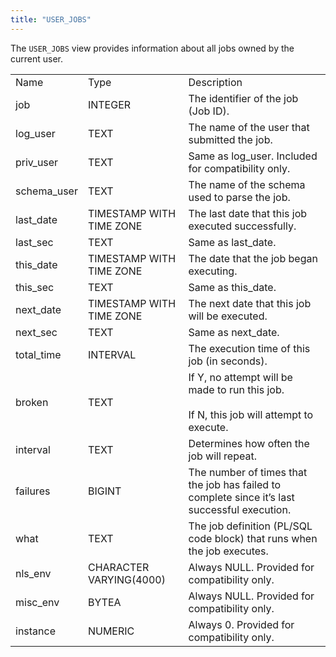 ```yaml
---
title: "USER_JOBS"
---
```


<div id="user_jobs" class="registered_link"></div>

The `USER_JOBS` view provides information about all jobs owned by the current user.

|             |                          |                                                                                                   |
| ----------- | ------------------------ | ------------------------------------------------------------------------------------------------- |
| Name        | Type                     | Description                                                                                       |
| job         | INTEGER                  | The identifier of the job (Job ID).                                                               |
| log_user    | TEXT                     | The name of the user that submitted the job.                                                      |
| priv_user   | TEXT                     | Same as log_user. Included for compatibility only.                                                |
| schema_user | TEXT                     | The name of the schema used to parse the job.                                                     |
| last_date   | TIMESTAMP WITH TIME ZONE | The last date that this job executed successfully.                                                |
| last_sec    | TEXT                     | Same as last_date.                                                                                |
| this_date   | TIMESTAMP WITH TIME ZONE | The date that the job began executing.                                                            |
| this_sec    | TEXT                     | Same as this_date.                                                                                |
| next_date   | TIMESTAMP WITH TIME ZONE | The next date that this job will be executed.                                                     |
| next_sec    | TEXT                     | Same as next_date.                                                                                |
| total_time  | INTERVAL                 | The execution time of this job (in seconds).                                                      |
| broken      | TEXT                     | If Y, no attempt will be made to run this job.<br /><br />If N, this job will attempt to execute. |
| interval    | TEXT                     | Determines how often the job will repeat.                                                         |
| failures    | BIGINT                   | The number of times that the job has failed to complete since it’s last successful execution.     |
| what        | TEXT                     | The job definition (PL/SQL code block) that runs when the job executes.                           |
| nls_env     | CHARACTER VARYING(4000)  | Always NULL. Provided for compatibility only.                                                     |
| misc_env    | BYTEA                    | Always NULL. Provided for compatibility only.                                                     |
| instance    | NUMERIC                  | Always 0. Provided for compatibility only.                                                        |
